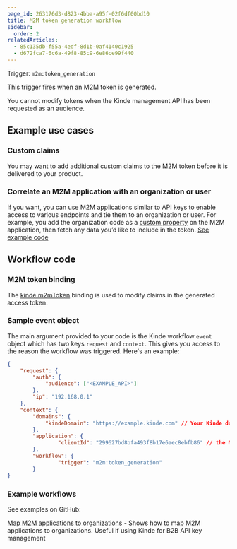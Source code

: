 ```yaml
---
page_id: 263176d3-d823-4bba-a95f-02f6df00bd10
title: M2M token generation workflow
sidebar:
  order: 2
relatedArticles:
  - 85c135db-f55a-4edf-8d1b-0af4140c1925
  - d672fca7-6c6a-49f8-85c9-6e86ce99f440
---
```


Trigger: `m2m:token_generation`

This trigger fires when an M2M token is generated.

<Aside>

You cannot modify tokens when the Kinde management API has been requested as an audience.

</Aside>

## Example use cases

### Custom claims

You may want to add additional custom claims to the M2M token before it is delivered to your product.

### Correlate an M2M application with an organization or user

If you want, you can use M2M applications similar to API keys to enable access to various endpoints and tie them to an organization or user. For example, you add the organization code as a [custom property](/properties/work-with-properties/manage-properties/) on the M2M application, then fetch any data you’d like to include in the token. [See example code](https://github.com/kinde-starter-kits/workflow-examples/blob/main/m2mToken/mapOrgToM2MApplicationWorkflow.ts)

## Workflow code

### M2M token binding

The [kinde.m2mToken](/workflows/bindings/m2m-token-binding/) binding is used to modify claims in the generated access token.

### Sample event object

The main argument provided to your code is the Kinde workflow `event` object which has two keys `request` and `context`. This gives you access to the reason the workflow was triggered. Here's an example:

```json
{
	"request": {
		"auth": {
			"audience": ["<EXAMPLE_API>"]
		},
		"ip": "192.168.0.1"
	},
	"context": {
		"domains": {
			"kindeDomain": "https://example.kinde.com" // Your Kinde domain
		},
		"application": {
				"clientId": "299627bd8bfa493f8b17e6aec8ebfb86" // the M2M application ID
		},
		"workflow": {
				"trigger": "m2m:token_generation"
		}
}
```

### Example workflows

See examples on GitHub:

[Map M2M applications to organizations](https://github.com/kinde-starter-kits/workflow-examples/blob/main/m2mToken/mapOrgToM2MApplicationWorkflow.ts) - Shows how to map M2M applications to organizations. Useful if using Kinde for B2B API key management
